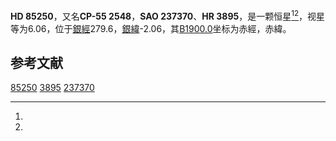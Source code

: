 {{Starbox begin
| name = HD 85250
}}
{{Starbox observe
| epoch = [[J2000.0|J2000.0]]
| constell = {{星座名待查}}<ref name=SIMBAD>{{cite web
 | url=http://simbad.u-strasbg.fr/simbad/sim-id?Ident=HR+3895
 | title=Pulsating variable Star
 | publisher=Centre de Données astronomiques de Strasbourg
 | work=SIMBAD
 | accessdate=2012-07-13
 | archive-date=2016-03-16
 | archive-url=https://web.archive.org/web/20160316123927/http://simbad.u-strasbg.fr/simbad/sim-id?Ident=HR+3895
 | dead-url=no
 }}</ref><ref name=DATA>{{cite web
 | url=http://vizier.u-strasbg.fr/viz-bin/VizieR-5?-out.add=.&-source=5050&-corr=PK=HR&-out.max=9999&HR=3895
 | title=VizieR Detailed Page
 | accessdate=2012-07-13
 | archive-date=2019-02-16
 | archive-url=https://web.archive.org/web/20190216121516/http://vizier.u-strasbg.fr/viz-bin/VizieR-5?-out.add=.&-source=5050&-corr=PK=HR&-out.max=9999&HR=3895
 | dead-url=no
 }}</ref>
| 星官 = 
| ra = {{RA|9|48|40}}<ref name=SIMBAD /><ref name=DATA />
| dec = {{DEC|-56|24|43}}<ref name=SIMBAD /><ref name=DATA />
| appmag_v = 6.06<ref name=SIMBAD /><ref name=DATA />
}}
{{Starbox character
| class = K0III<ref name=SIMBAD /><ref name=DATA />
| b-v = 0.94<ref name=SIMBAD /><ref name=DATA />
| u-b = 0.67<ref name=SIMBAD /><ref name=DATA />
| r-i = <ref name=SIMBAD /><ref name=DATA />
| variable = 
}}
{{Starbox astrometry
| radial_v = 0.67
| prop_mo_ra = 7
| parallax = 
| p_error = 
}}
{{Starbox catalog
| names =CP-55 2548，[[SAO星表|SAO]] 237370，[[HD星表|HD]] 85250，[[HR星表|HR]] 3895}}
{{Starbox reference |Simbad=HR+3895}}
{{Starbox end}}

'''HD 85250'''，又名'''CP-55 2548'''，'''SAO 237370'''、'''HR 3895'''，是一颗恒星<ref name=SIMBAD /><ref name=DATA />，视星等为6.06，位于[[銀道座標系|銀經]]279.6，[[銀道座標系|銀緯]]-2.06，其[[B1900.0|B1900.0]]坐标为赤經{{RA|9|45|22.7}}，赤緯{{DEC|-55|-2.06|47}}。

== 参考文献 ==
{{reflist}}

{{star-stub}}

[[Category:HD和HDE天體|85250]]
[[Category:HR天體|3895]]
[[Category:SAO天體|237370]]